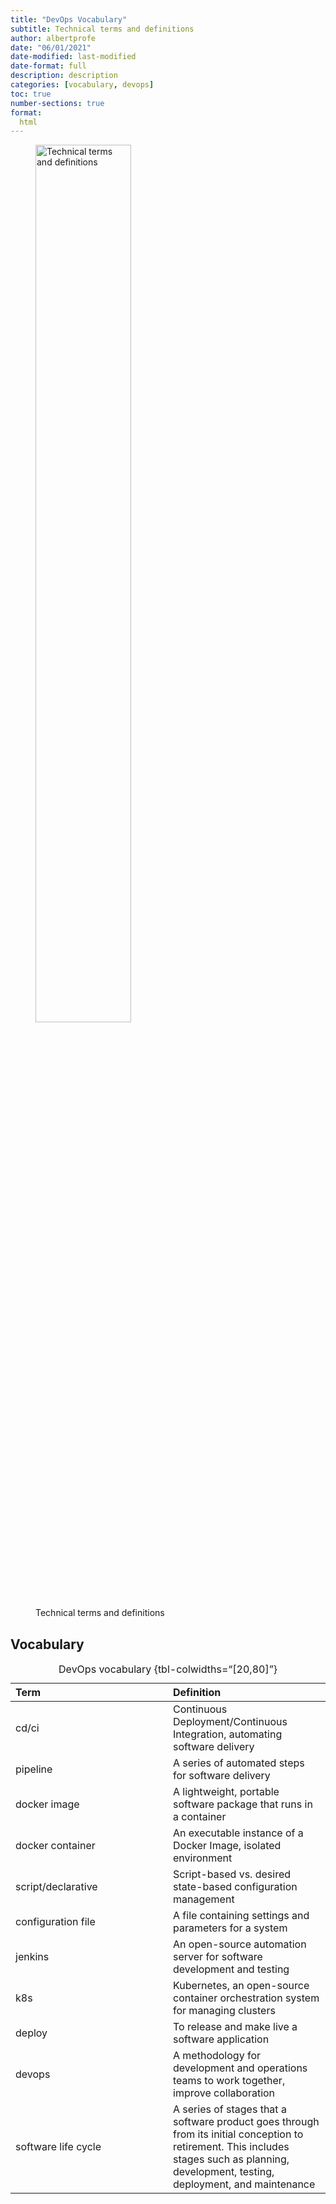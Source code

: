 ```yaml
---
title: "DevOps Vocabulary"
subtitle: Technical terms and definitions
author: albertprofe
date: "06/01/2021"
date-modified: last-modified
date-format: full
description: description
categories: [vocabulary, devops]
toc: true
number-sections: true
format:
  html
---
```


![Technical terms and definitions](/images/home/frontimagealbertprofeweb-vocabulary.png){width=60%}

## Vocabulary 

| Term | Definition |
|:---|:---|
| cd/ci | Continuous Deployment/Continuous Integration, automating software delivery |
| pipeline | A series of automated steps for software delivery |
| docker image | A lightweight, portable software package that runs in a container |
| docker container | An executable instance of a Docker Image, isolated environment |
| script/declarative | Script-based vs. desired state-based configuration management |
| configuration file  | A file containing settings and parameters for a system |
| jenkins | An open-source automation server for software development and testing |
| k8s | Kubernetes, an open-source container orchestration system for managing clusters |
| deploy | To release and make live a software application |
| devops | A methodology for development and operations teams to work together, improve collaboration |
| software life cycle | A series of stages that a software product goes through from its initial conception to retirement. This includes stages such as planning, development, testing, deployment, and maintenance |

: DevOps vocabulary {tbl-colwidths="[20,80]"}


